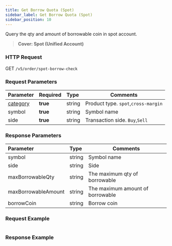 ```yaml
---
title: Get Borrow Quota (Spot)
sidebar_label: Get Borrow Quota (Spot)
sidebar_position: 10
---
```


Query the qty and amount of borrowable coin in spot account.
> **Cover: Spot (Unified Account)**


### HTTP Request
GET `/v5/order/spot-borrow-check`

### Request Parameters
| Parameter | Required | Type | Comments|
|:----- |:-------|:-----|------ |
|[category](../enum#category) |**true** |string |Product type. `spot`,`cross-margin` |
|symbol |**true** |string |Symbol name|
|side |**true** |string |Transaction side. `Buy`,`Sell` |

### Response Parameters
| Parameter | Type | Comments|
|:----- |:-----|------ |
|symbol |string |Symbol name |
|side |string |Side |
|maxBorrowableQty |string |The maximum qty of borrowable |
|maxBorrowableAmount |string |The maximum amount of borrowable |
|borrowCoin |string |Borrow coin |

### Request Example

<Tabs>
<TabItem value="console" label="Console">

```http
```

</TabItem>
</Tabs>

### Response Example

<Tabs>
<TabItem value="js linear" label="linear">

```json

```
</TabItem>
</Tabs>